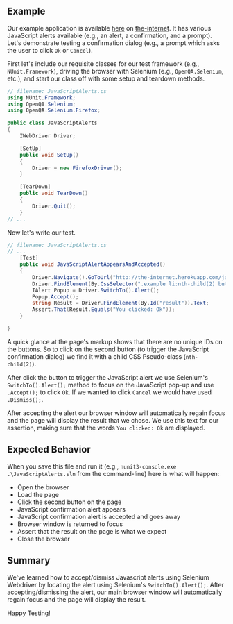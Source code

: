 ## Example

Our example application is available [here](http://the-internet.herokuapp.com/javascript_alerts) on [the-internet](http://github.com/tourdedave/the-internet). It has various JavaScript alerts available (e.g., an alert, a confirmation, and a prompt). Let's demonstrate testing a confirmation dialog (e.g., a prompt which asks the user to click `Ok` or `Cancel`).

First let's include our requisite classes for our test framework (e.g., `NUnit.Framework`), driving the browser with Selenium (e.g., `OpenQA.Selenium`, etc.), and start our class off with some setup and teardown methods.

```csharp
// filename: JavaScriptAlerts.cs
using NUnit.Framework;
using OpenQA.Selenium;
using OpenQA.Selenium.Firefox;

public class JavaScriptAlerts
{
    IWebDriver Driver;

    [SetUp]
    public void SetUp()
    {
        Driver = new FirefoxDriver();
    }

    [TearDown]
    public void TearDown()
    {
        Driver.Quit();
    }
// ...
```

Now let's write our test.

```csharp
// filename: JavaScriptAlerts.cs
// ...
    [Test]
    public void JavaScriptAlertAppearsAndAccepted()
    {
        Driver.Navigate().GoToUrl("http://the-internet.herokuapp.com/javascript_alerts");
        Driver.FindElement(By.CssSelector(".example li:nth-child(2) button")).Click();
        IAlert Popup = Driver.SwitchTo().Alert();
        Popup.Accept();
        string Result = Driver.FindElement(By.Id("result")).Text;
        Assert.That(Result.Equals("You clicked: Ok"));
    }

}
```

A quick glance at the page's markup shows that there are no unique IDs on the buttons. So to click on the second button (to trigger the JavaScript confirmation dialog) we find it with a child CSS Pseudo-class (`nth-child(2)`).

After click the button to trigger the JavaScript alert we use Selenium's `SwitchTo().Alert();` method to focus on the JavaScript pop-up and use `.Accept();` to click `Ok`. If we wanted to click `Cancel` we would have used `.Dismiss();`.

After accepting the alert our browser window will automatically regain focus and the page will display the result that we chose. We use this text for our assertion, making sure that the words `You clicked: Ok` are displayed.

## Expected Behavior

When you save this file and run it (e.g., `nunit3-console.exe .\JavaScriptAlerts.sln` from the command-line) here is what will happen:

- Open the browser
- Load the page
- Click the second button on the page
- JavaScript confirmation alert appears
- JavaScript confirmation alert is accepted and goes away
- Browser window is returned to focus
- Assert that the result on the page is what we expect
- Close the browser

## Summary

We've learned how to accept/dismiss Javascript alerts using Selenium Webdriver by locating the alert using Selenium's `SwitchTo().Alert();`. After accepting/dismissing the alert, our main browser window will automatically regain focus and the page will display the result.

Happy Testing!
